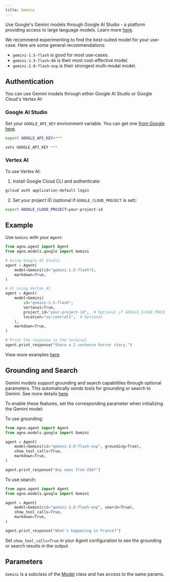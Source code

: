 ```yaml
---
title: Gemini
---
```


Use Google's Gemini models through Google AI Studio - a platform providing access to large language models. Learn more [here](https://ai.google.dev/aistudio).

We recommend experimenting to find the best-suited model for your use-case. Here are some general recommendations:

- `gemini-1.5-flash` is good for most use-cases.
- `gemini-1.5-flash-8b` is their most cost-effective model.
- `gemini-2.0-flash-exp` is their strongest multi-modal model.

## Authentication

You can use Gemini models through either Google AI Studio or Google Cloud's Vertex AI:

### Google AI Studio

Set your `GOOGLE_API_KEY` environment variable. You can get one [from Google here](https://ai.google.dev/aistudio).

<CodeGroup>

```bash Mac
export GOOGLE_API_KEY=***
```

```bash Windows
setx GOOGLE_API_KEY ***
```

</CodeGroup>

### Vertex AI

To use Vertex AI:

1. Install Google Cloud CLI and authenticate:
```bash
gcloud auth application-default login
```

2. Set your project ID (optional if `GOOGLE_CLOUD_PROJECT` is set):
```bash
export GOOGLE_CLOUD_PROJECT=your-project-id
```

## Example

Use `Gemini` with your `Agent`:

<CodeGroup>

```python agent.py
from agno.agent import Agent
from agno.models.google import Gemini

# Using Google AI Studio
agent = Agent(
    model=Gemini(id="gemini-1.5-flash"),
    markdown=True,
)

# Or using Vertex AI
agent = Agent(
    model=Gemini(
        id="gemini-1.5-flash",
        vertexai=True,
        project_id="your-project-id",  # Optional if GOOGLE_CLOUD_PROJECT is set
        location="us-central1",  # Optional
    ),
    markdown=True,
)

# Print the response in the terminal
agent.print_response("Share a 2 sentence horror story.")
```

</CodeGroup>

<Note> View more examples [here](../examples/models/gemini). </Note>

## Grounding and Search

Gemini models support grounding and search capabilities through optional parameters.  This automatically sends tools for grounding or search to Gemini.  See more details [here](https://ai.google.dev/gemini-api/docs/grounding?lang=python).

To enable these features, set the corresponding parameter when initializing the Gemini model:

To use grounding:

<CodeGroup>

```python
from agno.agent import Agent
from agno.models.google import Gemini

agent = Agent(
    model=Gemini(id="gemini-2.0-flash-exp", grounding=True),
    show_tool_calls=True,
    markdown=True,
)

agent.print_response("Any news from USA?")
```

</CodeGroup>

To use search:

<CodeGroup>

```python
from agno.agent import Agent
from agno.models.google import Gemini

agent = Agent(
    model=Gemini(id="gemini-2.0-flash-exp", search=True),
    show_tool_calls=True,
    markdown=True,
)

agent.print_response("What's happening in France?")
```

</CodeGroup>

Set `show_tool_calls=True` in your Agent configuration to see the grounding or search results in the output.

## Parameters

<Snippet file="model-google-params.mdx" />

`Gemini` is a subclass of the [Model](/reference/models/model) class and has access to the same params.
